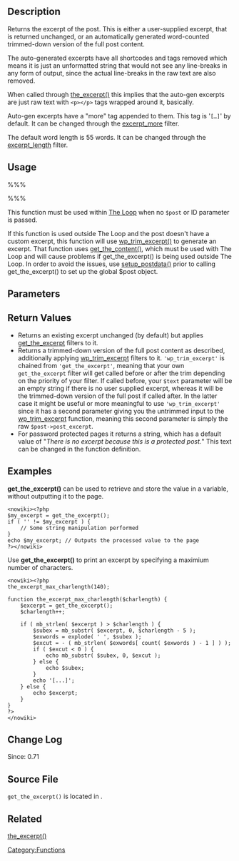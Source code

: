 {{Languages|
{{en|Function Reference/get the excerpt}}
{{ja| 関数リファレンス/get the excerpt}}
}}
== Description ==

Returns the excerpt of the post. This is either a user-supplied excerpt, that is returned unchanged, or an automatically generated word-counted trimmed-down version of the full post content.

The auto-generated excerpts have all shortcodes and tags removed which means it is just an unformatted string that would not see any line-breaks in any form of output, since the actual line-breaks in the raw text are also removed.

When called through [[Function Reference/the_excerpt|the_excerpt()]] this implies that the auto-gen excerpts are just raw text with <tt>&lt;p&gt;&lt;/p&gt;</tt> tags wrapped around it, basically.

Auto-gen excerpts have a "more" tag appended to them. This tag is '<tt>[&hellip;]</tt>' by default. It can be changed through the [[Plugin API/Filter Reference/excerpt_more|excerpt_more]] filter.

The default word length is 55 words. It can be changed through the [[Plugin API/Filter Reference/excerpt_length|excerpt_length]] filter.

== Usage ==
%%% <?php $excerpt = get_the_excerpt( int|WP_Post $post ) ?> %%%

This function must be used within [[The Loop]] when no <code>$post</code> or ID parameter is passed.

If this function is used outside The Loop and the post doesn't have a custom excerpt, this function will use [[Function Reference/wp_trim_excerpt|wp_trim_excerpt()]] to generate an excerpt. That function uses [[Function Reference/get_the_content|get_the_content()]], which must be used with The Loop and will cause problems if get_the_excerpt() is being used outside The Loop. In order to avoid the issues, use [[Function Reference/setup_postdata|setup_postdata()]] prior to calling get_the_excerpt() to set up the global $post object.

== Parameters ==
{{Parameter|$post|integer&#124;WP_Post|Post ID or [[Class_Reference/WP_Post|WP_Post]] object. Default is global <code>$post</code>.|optional|null}}

== Return Values ==

* Returns an existing excerpt unchanged (by default) but applies [[Plugin_API/Filter_Reference/get_the_excerpt|get_the_excerpt]] filters to it.
* Returns a trimmed-down version of the full post content as described, additionally applying [[Plugin_API/Filter_Reference/wp_trim_excerpt|wp_trim_excerpt]] filters to it. <tt>'wp_trim_excerpt'</tt> is chained from <tt>'get_the_excerpt'</tt>, meaning that your own <tt>get_the_excerpt</tt> filter will get called before or after the trim depending on the priority of your filter. If called before, your <tt>$text</tt> parameter will be an empty string if there is no user supplied excerpt, whereas it will be the trimmed-down version of the full post if called after. In the latter case it might be useful or more meaningful to use <tt>'wp_trim_excerpt'</tt> since it has a second parameter giving you the untrimmed input to the [[Function_Reference/wp_trim_excerpt|wp_trim_excerpt]] function, meaning this second parameter is simply the raw <tt>$post->post_excerpt</tt>.
* For password protected pages it returns a string, which has a default value of "''There is no excerpt because this is a protected post.''" This text can be changed in the function definition.

== Examples ==

'''get_the_excerpt()''' can be used to retrieve and store the value in a variable, without outputting it to the page.

<pre><nowiki><?php
$my_excerpt = get_the_excerpt();
if ( '' != $my_excerpt ) {
	// Some string manipulation performed
}
echo $my_excerpt; // Outputs the processed value to the page
?></nowiki></pre>

Use '''get_the_excerpt()''' to print an excerpt by specifying a maximium number of characters.

<pre><nowiki><?php
the_excerpt_max_charlength(140);

function the_excerpt_max_charlength($charlength) {
	$excerpt = get_the_excerpt();
	$charlength++;

	if ( mb_strlen( $excerpt ) > $charlength ) {
		$subex = mb_substr( $excerpt, 0, $charlength - 5 );
		$exwords = explode( ' ', $subex );
		$excut = - ( mb_strlen( $exwords[ count( $exwords ) - 1 ] ) );
		if ( $excut < 0 ) {
			echo mb_substr( $subex, 0, $excut );
		} else {
			echo $subex;
		}
		echo '[...]';
	} else {
		echo $excerpt;
	}
}
?>
</nowiki></pre>

== Change Log ==
Since: 0.71

== Source File ==

<tt>get_the_excerpt()</tt> is located in {{Trac|wp-includes/post-template.php}}.

== Related ==
[[Template_Tags/the_excerpt|the_excerpt()]]

{{Tag Footer}}

[[Category:Functions]]